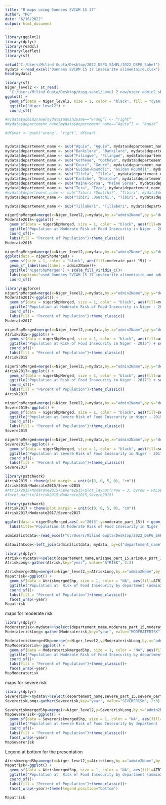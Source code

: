 ```yaml
---
title: "R maps using Donnees EVIAM 15 17"
author: "MG"
date: "6/16/2022"
output: html_document
---
```

```r
library(ggplot2)
library(dplyr)
library(readxl)
library(leaflet)
library(sf)
```

```r
setwd("C:/Users/Milind Gupta/Desktop/2022_DSPG_SAHEL/2022_DSPG_Sahel")
mydata <-read_excel("Données EVIAM 15 17 insécurite alimentaire.xlsx")
head(mydata)

```

```r
library(sf)
Niger_level2 <- st_read(
  "C:/Users/Milind Gupta/Desktop/dspg-sahel/Level 2_new/niger_admin2.shp")
ggplot() + 
  geom_sf(data = Niger_level2, size = 1, color = "black", fill = "cyan1") + 
  ggtitle("Niger_level2") + 
  coord_sf()
```


```r

#mydata$admin2name[mydata$admin2name==“wrong”] <- “right”
#mydata$departement_name[mydata$departement_name==“Aguie”] <- “Aguié”

#df$var <- gsub(‘wrong’, ‘right’, df$var)


mydata$departement_name <- sub("Aguie", "Aguié", mydata$departement_name)
mydata$departement_name <- sub("Bankilare", "Bankilaré", mydata$departement_name)
mydata$departement_name <- sub("Filingue", "Filingué", mydata$departement_name)
mydata$departement_name <- sub("Gotheye", "Gothèye", mydata$departement_name)
mydata$departement_name <- sub("Goure", "Gouré", mydata$departement_name)
mydata$departement_name <- sub("Guidan-Roumdji", "Guidan Roumdji", mydata$departement_name)
mydata$departement_name <- sub("Illela", "Illéla", mydata$departement_name)
mydata$departement_name <- sub("Kantche", "Kantché", mydata$departement_name)
mydata$departement_name <- sub("Maine-Soroa", "Maïné Soroa", mydata$departement_name)
mydata$departement_name <- sub("Tera", "Téra", mydata$departement_name)
#mydata$departement_name <- sub("Tibiri ?Doutchi?", "Tibiri", mydata$departement_name)
mydata$departement_name <- sub("Tibiri .Doutchi.", "Tibiri", mydata$departement_name)

mydata$departement_name <- sub("Tillaberi", "Tillabéri", mydata$departement_name)

```

```r
nigerShpMerged=merge(x=Niger_level2,y=mydata,by.x="admin2Name",by.y="departement_name",all=TRUE)
Moderate2015<-ggplot() + 
  geom_sf(data = nigerShpMerged, size = 1, color = "black", aes(fill=moderate_part_15)) + 
  ggtitle("Population at Moderate Risk of Food Insecurity in Niger - 2015") + scale_fill_viridis_c()+
  coord_sf()+
  labs(fill = "Percent of Population")+theme_classic()
Moderate2015
```

```r
nigerShpMerged=merge(x=Niger_level2,y=mydata,by.x="admin2Name",by.y="departement_name",all=TRUE)
ggplot(data = nigerShpMerged) + 
  geom_sf(size = 1, color = "black", aes(fill=moderate_part_15)) + 
  geom_sf_label(aes(label = admin2Name))+
  ggtitle("nigerShpMerged") + scale_fill_viridis_c()+
  labs(caption="used Données EVIAM 15 17 insécurite alimentaire and admin2 Niger shape file")+
  coord_sf()
```

```r
library(ggforce)
nigerShpMerged=merge(x=Niger_level2,y=mydata,by.x="admin2Name",by.y="departement_name",all=TRUE)
Moderate2017<-ggplot() + 
  geom_sf(data = nigerShpMerged, size = 1, color = "black", aes(fill=moderate_part_17)) + 
  ggtitle("Population at Moderate Risk of Food Insecurity in Niger - 2017") + scale_fill_viridis_c()+
  coord_sf()+
  labs(fill = "Percent of Population")+theme_classic()
Moderate2017

```

```r
nigerShpMerged=merge(x=Niger_level2,y=mydata,by.x="admin2Name",by.y="departement_name",all=TRUE)
Atrisk2015<-ggplot() + 
  geom_sf(data = nigerShpMerged, size = 1, color = "black", aes(fill=arisque_part_15)) + 
  ggtitle("Population at Risk of Food Insecurity in Niger - 2015") + scale_fill_viridis_c()+
  coord_sf()+
  labs(fill = "Percent of Population")+theme_classic()
Atrisk2015
```

```r
nigerShpMerged=merge(x=Niger_level2,y=mydata,by.x="admin2Name",by.y="departement_name",all=TRUE)
Atrisk2017<-ggplot() + 
  geom_sf(data = nigerShpMerged, size = 1, color = "black", aes(fill=arisque_part_17)) + 
  ggtitle("Population at Risk of Food Insecurity in Niger - 2017") + scale_fill_viridis_c()+
  coord_sf()+
  labs(fill = "Percent of Population")+theme_classic()
Atrisk2017
```
```r
nigerShpMerged=merge(x=Niger_level2,y=mydata,by.x="admin2Name",by.y="departement_name",all=TRUE)
Severe2015<-ggplot() + 
  geom_sf(data = nigerShpMerged, size = 1, color = "black", aes(fill=severe_part_15)) + 
  ggtitle("Population at Severe Risk of Food Insecurity in Niger - 2015") + scale_fill_viridis_c()+
  coord_sf()+
  labs(fill = "Percent of Population")+theme_classic()
Severe2015
```

```r
nigerShpMerged=merge(x=Niger_level2,y=mydata,by.x="admin2Name",by.y="departement_name",all=TRUE)
Severe2017<-ggplot() + 
  geom_sf(data = nigerShpMerged, size = 1, color = "black", aes(fill=severe_part_17)) + 
  ggtitle("Population at Severe Risk of Food Insecurity in Niger - 2017") + scale_fill_viridis_c()+
  coord_sf()+
  labs(fill = "Percent of Population")+theme_classic()
Severe2017
```

```r
library(patchwork)
Atrisk2015 + theme(plot.margin = unit(c(0, 0, 5, 0), "cm"))
Atrisk2015/Moderate2015/Severe2015
#Atrisk2015+Moderate2015+Severe2015+plot_layout(nrow = 3, byrow = FALSE)
#facet_matrix(Atrisk2015,Moderate2015,Severe2015)
```
```r
library(patchwork)
Atrisk2017 + theme(plot.margin = unit(c(0, 0, 5, 0), "cm"))
Atrisk2017/Moderate2017/Severe2017
```
```r
ggplot(data = nigerShpMerged,aes( x="2015",y=moderate_part_15)) + geom_boxplot()
  labs(title="Population at Moderate Risk of Food Insecurity in Niger - 2015")
```
```r
admin2listdata<-read_excel("C:/Users/Milind Gupta/Desktop/2022_DSPG_SAHEL/2022_DSPG_Sahel/niger_adm2_listCode.xlsx")
```

```r
datawithCode<-left_join(admin2listdata, mydata, by=c("departement_name"="departement_pov"))
```

```r
library(dplyr)
Atrisk<-mydata%>%select(departement_name,arisque_part_15,arisque_part_17)%>% rename("2015" = arisque_part_15,"2017" = arisque_part_17)
AtriskLong<-gather(Atrisk,key="year", value="ATRISK", 2:3)
```

```r
AtriskmergedShp=merge(x=Niger_level2,y=AtriskLong,by.x="admin2Name",by.y="departement_name",all=TRUE)
Mapatrisk<-ggplot() + 
  geom_sf(data = AtriskmergedShp, size = 1, color = "NA", aes(fill=ATRISK)) + 
  ggtitle("Population at  Risk of Food Insecurity by department (admin2)") + scale_fill_viridis_c()+
  coord_sf()+
  labs(fill = "Percent of Population")+theme_classic()+
  facet_wrap(~year)
Mapatrisk
```
maps for moderate risk

```r
library(dplyr)
Moderaterisk<-mydata%>%select(departement_name,moderate_part_15,moderate_part_17)%>% rename("2015" = moderate_part_15,"2017" = moderate_part_17)
ModerateriskLong<-gather(Moderaterisk,key="year", value="MODERATERISK", 2:3)
```

```r
ModerateriskmergedShp=merge(x=Niger_level2,y=ModerateriskLong,by.x="admin2Name",by.y="departement_name",all=TRUE)
MapModeraterisk<-ggplot() + 
  geom_sf(data = ModerateriskmergedShp, size = 1, color = "NA", aes(fill=MODERATERISK)) + 
  ggtitle("Population at Moderate Risk of Food Insecurity by department (admin2)") + scale_fill_viridis_c()+
  coord_sf()+
  labs(fill = "Percent of Population")+theme_classic()+
  facet_wrap(~year)
MapModeraterisk
```

maps for severe risk

```r
library(dplyr)
Severerisk<-mydata%>%select(departement_name,severe_part_15,severe_part_17)%>% rename("2015" = severe_part_15,"2017" = severe_part_17)
SevereriskLong<-gather(Severerisk,key="year", value="SEVERERISK", 2:3)
```

```r
SevereriskmergedShp=merge(x=Niger_level2,y=SevereriskLong,by.x="admin2Name",by.y="departement_name",all=TRUE)
MapSevererisk<-ggplot() + 
  geom_sf(data = SevereriskmergedShp, size = 1, color = "NA", aes(fill=SEVERERISK)) + 
  ggtitle("Population at Severe Risk of Food Insecurity by department (admin2)") + scale_fill_viridis_c()+
  coord_sf()+
  labs(fill = "Percent of Population")+theme_classic()+
  facet_wrap(~year)
MapSevererisk
```

Legend at bottom for the presentation
```r
AtriskmergedShp=merge(x=Niger_level2,y=AtriskLong,by.x="admin2Name",by.y="departement_name",all=TRUE)
Mapatrisk<-ggplot() + 
  geom_sf(data = AtriskmergedShp, size = 1, color = "NA", aes(fill=ATRISK)) + 
  ggtitle("Population at  Risk of Food Insecurity by department (admin2)") + scale_fill_viridis_c()+
  coord_sf()+
  labs(fill = "Percent of Population")+theme_classic()+
  facet_wrap(~year)+theme(legend.position="bottom")

Mapatrisk
```